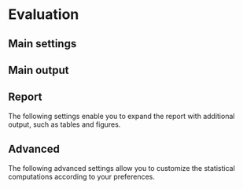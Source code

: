 # Evaluation {#sec-fairness-evaluation}

## Main settings

## Main output

## Report

The following settings enable you to expand the report with additional output, such as tables and figures.

## Advanced

The following advanced settings allow you to customize the statistical computations according to your preferences.

